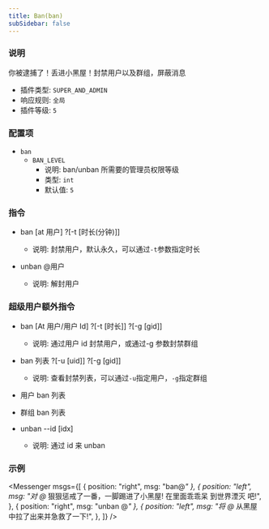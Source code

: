 ```yaml
---
title: Ban(ban)
subSidebar: false
---
```



### 说明

你被逮捕了！丢进小黑屋！封禁用户以及群组，屏蔽消息

- 插件类型: `SUPER_AND_ADMIN`
- 响应规则: `全局`
- 插件等级: `5`

### 配置项

- `ban`
  - `BAN_LEVEL`
    - 说明: ban/unban 所需要的管理员权限等级
    - 类型: `int`
    - 默认值: `5`

### 指令

- ban [at 用户] ?[-t [时长(分钟)]]

  - 说明: 封禁用户，默认永久，可以通过`-t`参数指定时长

- unban @用户
  - 说明: 解封用户

### 超级用户额外指令

- ban [At 用户/用户 Id] ?[-t [时长]] ?[-g [gid]]

  - 说明: 通过用户 id 封禁用户，或通过-g 参数封禁群组

- ban 列表 ?[-u [uid]] ?[-g [gid]]

  - 说明: 查看封禁列表，可以通过`-u`指定用户，`-g`指定群组

- 用户 ban 列表

- 群组 ban 列表

- unban --id [idx]
  - 说明: 通过 id 来 unban

### 示例

<Messenger
  msgs={[
    { position: "right", msg: "ban@_" },
    {
      position: "left",
      msg: "对 @_ 狠狠惩戒了一番，一脚踢进了小黑屋! 在里面乖乖呆  到世界湮灭 吧!",
    },
    { position: "right", msg: "unban @_" },
    {
      position: "left",
      msg: "将 @_ 从黑屋中拉了出来并急救了一下!",
    },
  ]}
/>

